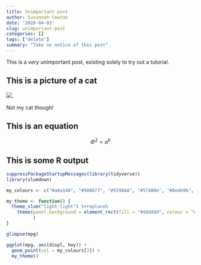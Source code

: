 ```yaml
---
title: Unimportant post
author: Susannah Cowtan
date: '2020-04-03'
slug: unimportant-post
categories: []
tags: ["delete"]
summary: "Take no notice of this post"
---
```

This is a *very* unimportant post, existing solely to try out 
a tutorial.

## This is a picture of a cat

![](https://placekitten.com/200/400).

Not my cat though!

## This is an equation

$$
\Phi^2 = a^b
$$

## This is some R output

```r
suppressPackageStartupMessages(library(tidyverse))
library(slumdown)
```

```r
my_colours <- c("#a8a148", "#508677", "#5596AA", "#57488e", "#8e4b9b", "#aa5099")

my_theme <- function() {
  theme_slum("light-light") %+replace%
    theme(panel.background = element_rect(fill = "#dddddd", colour = "#dddddd")
          )
}
```

```r
glimpse(mpg)
```

```r
ggplot(mpg, aes(displ, hwy)) +
  geom_point(col = my_colours[3]) +
  my_theme()
```

